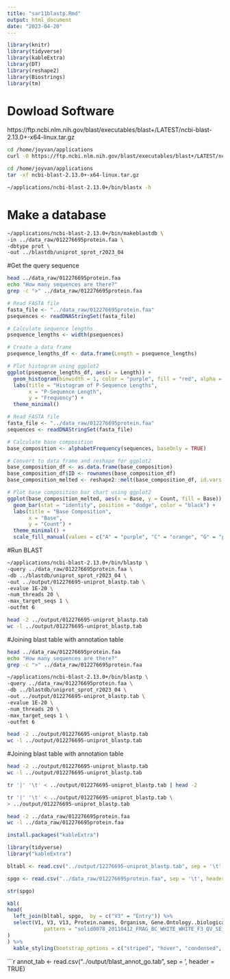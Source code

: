 ```yaml
---
title: "sar11blastp.Rmd"
output: html_document
date: "2023-04-20"
---
```


```r
library(knitr)
library(tidyverse)
library(kableExtra)
library(DT)
library(reshape2)
library(Biostrings)
library(tm)

```

# Dowload Software

https://ftp.ncbi.nlm.nih.gov/blast/executables/blast+/LATEST/ncbi-blast-2.13.0+-x64-linux.tar.gz


```bash
cd /home/joyvan/applications
curl -O https://ftp.ncbi.nlm.nih.gov/blast/executables/blast+/LATEST/ncbi-blast-2.13.0+-x64-linux.tar.gz

```

```bash
cd /home/joyvan/applications
tar -xf ncbi-blast-2.13.0+-x64-linux.tar.gz
```
```bash
~/applications/ncbi-blast-2.13.0+/bin/blastx -h
```

# Make a database

```bash
~/applications/ncbi-blast-2.13.0+/bin/makeblastdb \
-in ../data_raw/012276695protein.faa \
-dbtype prot \
-out ../blastdb/uniprot_sprot_r2023_04

```
#Get the query sequence

```bash
head ../data_raw/012276695protein.faa
echo "How many sequences are there?"
grep -c ">" ../data_raw/012276695protein.faa
```
```r
# Read FASTA file
fasta_file <- "../data_raw/012276695protein.faa"  
psequences <- readDNAStringSet(fasta_file)

# Calculate sequence lengths
psequence_lengths <- width(psequences)

# Create a data frame
psequence_lengths_df <- data.frame(Length = psequence_lengths)

# Plot histogram using ggplot2
ggplot(psequence_lengths_df, aes(x = Length)) +
  geom_histogram(binwidth = 1, color = "purple", fill = "red", alpha = 0.75) +
  labs(title = "Histogram of P-Sequence Lengths",
       x = "P-Sequence Length",
       y = "Frequency") +
  theme_minimal()
```
```r
# Read FASTA file
fasta_file <- "../data_raw/012276695protein.faa"
sequences <- readDNAStringSet(fasta_file)

# Calculate base composition
base_composition <- alphabetFrequency(sequences, baseOnly = TRUE)

# Convert to data frame and reshape for ggplot2
base_composition_df <- as.data.frame(base_composition)
base_composition_df$ID <- rownames(base_composition_df)
base_composition_melted <- reshape2::melt(base_composition_df, id.vars = "ID", variable.name = "Base", value.name = "Count")

# Plot base composition bar chart using ggplot2
ggplot(base_composition_melted, aes(x = Base, y = Count, fill = Base)) +
  geom_bar(stat = "identity", position = "dodge", color = "black") +
  labs(title = "Base Composition",
       x = "Base",
       y = "Count") +
  theme_minimal() +
  scale_fill_manual(values = c("A" = "purple", "C" = "orange", "G" = "pink", "T" = "yellow"))
```


#Run BLAST

```bash
~/applications/ncbi-blast-2.13.0+/bin/blastp \
-query ../data_raw/012276695protein.faa \
-db ../blastdb/uniprot_sprot_r2023_04 \
-out ../output/012276695-uniprot_blastp.tab \
-evalue 1E-20 \
-num_threads 20 \
-max_target_seqs 1 \
-outfmt 6
```

```bash
head -2 ../output/012276695-uniprot_blastp.tab
wc -l ../output/012276695-uniprot_blastp.tab
```

#Joining blast table with annotation table

```bash
head ../data_raw/012276695protein.faa
echo "How many sequences are there?"
grep -c ">" ../data_raw/012276695protein.faa
```
```bash
~/applications/ncbi-blast-2.13.0+/bin/blastp \
-query ../data_raw/012276695protein.faa \
-db ../blastdb/uniprot_sprot_r2023_04 \
-out ../output/012276695-uniprot_blastp.tab \
-evalue 1E-20 \
-num_threads 20 \
-max_target_seqs 1 \
-outfmt 6
```

```bash
head -2 ../output/012276695-uniprot_blastp.tab
wc -l ../output/012276695-uniprot_blastp.tab
```


#Joining blast table with annotation table


```bash
head -2 ../output/012276695-uniprot_blastp.tab
wc -l ../output/012276695-uniprot_blastp.tab
```


```bash
tr '|' '\t' < ../output/012276695-uniprot_blastp.tab | head -2
```


```bash
tr '|' '\t' < ../output/012276695-uniprot_blastp.tab \
> ../output/012276695-uniprot_blastp.tab
```


```bash
head -2 ../data_raw/012276695protein.faa
wc -l ../data_raw/012276695protein.faa
```

```r
install.packages("kableExtra")

library(tidyverse)
library("kableExtra")
```

```r
bltabl <- read.csv("../output/12276695-uniprot_blastp.tab", sep = '\t', header = FALSE)
```

```r
spgo <- read.csv("../data_raw/012276695protein.faa", sep = '\t', header = TRUE)
```

```r
str(spgo)
```

```r
kbl(
head(
  left_join(bltabl, spgo,  by = c("V3" = "Entry")) %>%
  select(V1, V3, V13, Protein.names, Organism, Gene.Ontology..biological.process., Gene.Ontology.IDs) %>% mutate(V1 = str_replace_all(V1, 
            pattern = "solid0078_20110412_FRAG_BC_WHITE_WHITE_F3_QV_SE_trimmed", replacement = "Ab"))
)
) %>%
  kable_styling(bootstrap_options = c("striped", "hover", "condensed", "responsive"))
```

```r
annot_tab <- read.csv("../output/blast_annot_go.tab", sep = '\t', header = TRUE)
